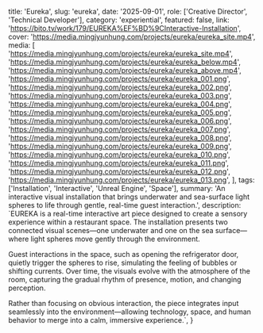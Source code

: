   title: 'Eureka',
  slug: 'eureka',
  date: '2025-09-01',
  role: ['Creative Director', 'Technical Developer'],
  category: 'experiential',
  featured: false,
  link: 'https://bito.tv/work/179/EUREKA%EF%BD%9CInteractive-Installation',
  cover: 'https://media.mingjyunhung.com/projects/eureka/eureka_site.mp4',
  media: [
    'https://media.mingjyunhung.com/projects/eureka/eureka_site.mp4',
    'https://media.mingjyunhung.com/projects/eureka/eureka_below.mp4',
    'https://media.mingjyunhung.com/projects/eureka/eureka_above.mp4',
    'https://media.mingjyunhung.com/projects/eureka/eureka_001.png',
    'https://media.mingjyunhung.com/projects/eureka/eureka_002.png',
    'https://media.mingjyunhung.com/projects/eureka/eureka_003.png',
    'https://media.mingjyunhung.com/projects/eureka/eureka_004.png',
    'https://media.mingjyunhung.com/projects/eureka/eureka_005.png',
    'https://media.mingjyunhung.com/projects/eureka/eureka_006.png',
    'https://media.mingjyunhung.com/projects/eureka/eureka_007.png',
    'https://media.mingjyunhung.com/projects/eureka/eureka_008.png',
    'https://media.mingjyunhung.com/projects/eureka/eureka_009.png',
    'https://media.mingjyunhung.com/projects/eureka/eureka_010.png',
    'https://media.mingjyunhung.com/projects/eureka/eureka_011.png',
    'https://media.mingjyunhung.com/projects/eureka/eureka_012.png',
    'https://media.mingjyunhung.com/projects/eureka/eureka_013.png',
  ],
  tags: ['Installation', 'Interactive', 'Unreal Engine', 'Space'],
  summary:
    'An interactive visual installation that brings underwater and sea-surface light spheres to life through gentle, real-time guest interaction.',
  description: `EUREKA is a real-time interactive art piece designed to create a sensory experience within a restaurant space. The installation presents two connected visual scenes—one underwater and one on the sea surface—where light spheres move gently through the environment.
  
  Guest interactions in the space, such as opening the refrigerator door, quietly trigger the spheres to rise, simulating the feeling of bubbles or shifting currents. Over time, the visuals evolve with the atmosphere of the room, capturing the gradual rhythm of presence, motion, and changing perception.
  
  Rather than focusing on obvious interaction, the piece integrates input seamlessly into the environment—allowing technology, space, and human behavior to merge into a calm, immersive experience.`,
}
